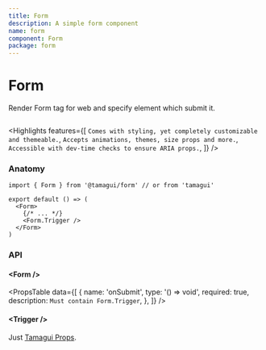 ```yaml
---
title: Form
description: A simple form component
name: form
component: Form
package: form
---
```


# Form

<Description>Render Form tag for web and specify element which submit it.</Description>

<HeroContainer>
  <FormsDemo />
</HeroContainer>

```tsx hero template=Forms

```

<Highlights
  features={[
    `Comes with styling, yet completely customizable and themeable.`,
    `Accepts animations, themes, size props and more.`,
    `Accessible with dev-time checks to ensure ARIA props.`,
  ]}
/>

### Anatomy

```tsx
import { Form } from '@tamagui/form' // or from 'tamagui'

export default () => (
  <Form>
    {/* ... */}
    <Form.Trigger />
  </Form>
)
```

### API

#### &lt;Form /&gt;

<PropsTable
  data={[
    {
      name: 'onSubmit',
      type: '() => void',
      required: true,
      description: `Must contain Form.Trigger`,
    },
  ]}
/>

#### &lt;Trigger /&gt;

Just [Tamagui Props](/docs/intro/props).
